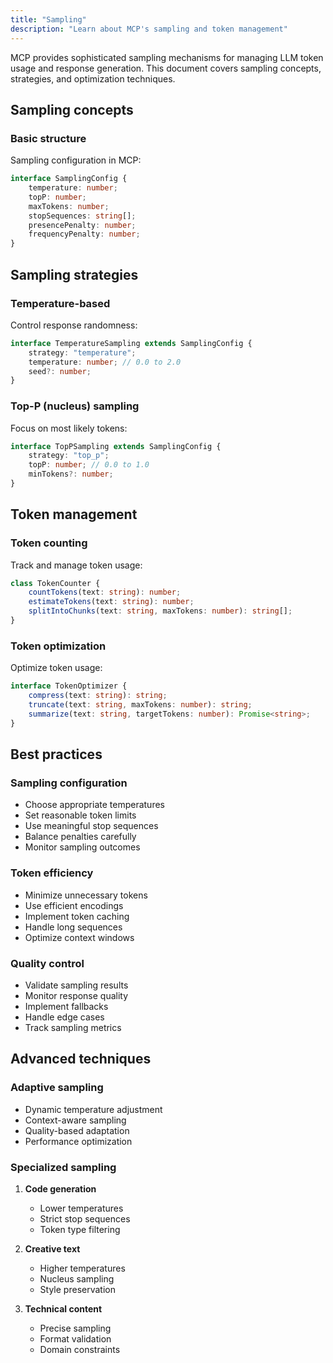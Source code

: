 ```yaml
---
title: "Sampling"
description: "Learn about MCP's sampling and token management"
---
```


MCP provides sophisticated sampling mechanisms for managing LLM token usage and response generation. This document covers sampling concepts, strategies, and optimization techniques.

## Sampling concepts

### Basic structure

Sampling configuration in MCP:

```typescript
interface SamplingConfig {
    temperature: number;
    topP: number;
    maxTokens: number;
    stopSequences: string[];
    presencePenalty: number;
    frequencyPenalty: number;
}
```

## Sampling strategies

### Temperature-based

Control response randomness:

```typescript
interface TemperatureSampling extends SamplingConfig {
    strategy: "temperature";
    temperature: number; // 0.0 to 2.0
    seed?: number;
}
```

### Top-P (nucleus) sampling

Focus on most likely tokens:

```typescript
interface TopPSampling extends SamplingConfig {
    strategy: "top_p";
    topP: number; // 0.0 to 1.0
    minTokens?: number;
}
```

## Token management

### Token counting

Track and manage token usage:

```typescript
class TokenCounter {
    countTokens(text: string): number;
    estimateTokens(text: string): number;
    splitIntoChunks(text: string, maxTokens: number): string[];
}
```

### Token optimization

Optimize token usage:

```typescript
interface TokenOptimizer {
    compress(text: string): string;
    truncate(text: string, maxTokens: number): string;
    summarize(text: string, targetTokens: number): Promise<string>;
}
```

## Best practices

### Sampling configuration

- Choose appropriate temperatures
- Set reasonable token limits
- Use meaningful stop sequences
- Balance penalties carefully
- Monitor sampling outcomes

### Token efficiency

- Minimize unnecessary tokens
- Use efficient encodings
- Implement token caching
- Handle long sequences
- Optimize context windows

### Quality control

- Validate sampling results
- Monitor response quality
- Implement fallbacks
- Handle edge cases
- Track sampling metrics

## Advanced techniques

### Adaptive sampling

- Dynamic temperature adjustment
- Context-aware sampling
- Quality-based adaptation
- Performance optimization

### Specialized sampling

1. **Code generation**
   - Lower temperatures
   - Strict stop sequences
   - Token type filtering

2. **Creative text**
   - Higher temperatures
   - Nucleus sampling
   - Style preservation

3. **Technical content**
   - Precise sampling
   - Format validation
   - Domain constraints 